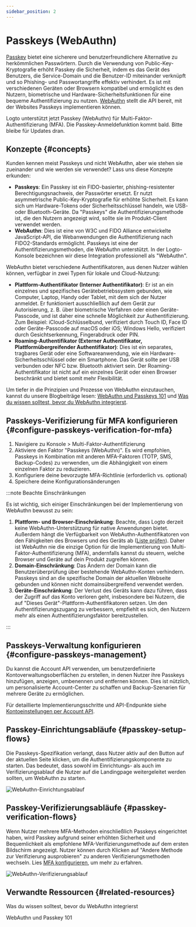 ```yaml
---
sidebar_position: 2
---
```


# Passkeys (WebAuthn)

[Passkey](https://auth.wiki/passkey) bietet eine sicherere und benutzerfreundlichere Alternative zu herkömmlichen Passwörtern. Durch die Verwendung von Public-Key-Kryptografie erhöht Passkey die Sicherheit, indem es das Gerät des Benutzers, die Service-Domain und die Benutzer-ID miteinander verknüpft und so Phishing- und Passwortangriffe effektiv verhindert. Es ist mit verschiedenen Geräten oder Browsern kompatibel und ermöglicht es den Nutzern, biometrische und Hardware-Sicherheitsfunktionen für eine bequeme Authentifizierung zu nutzen. [WebAuthn](https://auth.wiki/webauthn) stellt die API bereit, mit der Websites Passkeys implementieren können.

Logto unterstützt jetzt Passkey (WebAuthn) für Multi-Faktor-Authentifizierung (MFA). Die Passkey-Anmeldefunktion kommt bald. Bitte bleibe für Updates dran.

## Konzepte \{#concepts}

Kunden kennen meist Passkeys und nicht WebAuthn, aber wie stehen sie zueinander und wie werden sie verwendet? Lass uns diese Konzepte erkunden:

- **Passkeys**: Ein Passkey ist ein FIDO-basierter, phishing-resistenter Berechtigungsnachweis, der Passwörter ersetzt. Er nutzt asymmetrische Public-Key-Kryptografie für erhöhte Sicherheit. Es kann sich um Hardware-Tokens oder Sicherheitsschlüssel handeln, wie USB- oder Bluetooth-Geräte. Da "Passkeys" die Authentifizierungsmethode ist, die den Nutzern angezeigt wird, sollte sie im Produkt-Client verwendet werden.
- **WebAuthn**: Dies ist eine von W3C und FIDO Alliance entwickelte JavaScript-API, die Webanwendungen die Authentifizierung nach FIDO2-Standards ermöglicht. Passkeys ist eine der Authentifizierungsmethoden, die WebAuthn unterstützt. In der Logto-Konsole bezeichnen wir diese Integration professionell als "WebAuthn".

WebAuthn bietet verschiedene Authentifikatoren, aus denen Nutzer wählen können, verfügbar in zwei Typen für lokale und Cloud-Nutzung:

- **Plattform-Authentifikator (Interner Authentifikator)**: Er ist an ein einzelnes und spezifisches Gerätebetriebssystem gebunden, wie Computer, Laptop, Handy oder Tablet, mit dem sich der Nutzer anmeldet. Er funktioniert ausschließlich auf dem Gerät zur Autorisierung, z. B. über biometrische Verfahren oder einen Geräte-Passcode, und ist daher eine schnelle Möglichkeit zur Authentifizierung. Zum Beispiel: iCloud-Schlüsselbund, verifiziert durch Touch ID, Face ID oder Geräte-Passcode auf macOS oder iOS; Windows Hello, verifiziert durch Gesichtserkennung, Fingerabdruck oder PIN.
- **Roaming-Authentifikator (Externer Authentifikator, Plattformübergreifender Authentifikator)**: Dies ist ein separates, tragbares Gerät oder eine Softwareanwendung, wie ein Hardware-Sicherheitsschlüssel oder ein Smartphone. Das Gerät sollte per USB verbunden oder NFC bzw. Bluetooth aktiviert sein. Der Roaming-Authentifikator ist nicht auf ein einzelnes Gerät oder einen Browser beschränkt und bietet somit mehr Flexibilität.

Um tiefer in die Prinzipien und Prozesse von WebAuthn einzutauchen, kannst du unsere Blogbeiträge lesen: [WebAuthn und Passkeys 101](https://blog.logto.io/web-authn-and-passkey-101/) und [Was du wissen solltest, bevor du WebAuthn integrierst](https://blog.logto.io/webauthn-base-knowledge/).

## Passkeys-Verifizierung für MFA konfigurieren \{#configure-passkeys-verification-for-mfa}

1. Navigiere zu <CloudLink to="/mfa">Konsole > Multi-Faktor-Authentifizierung</CloudLink>
2. Aktiviere den Faktor "Passkeys (WebAuthn)". Es wird empfohlen, Passkeys in Kombination mit anderen MFA-Faktoren (TOTP, SMS, Backup-Codes) zu verwenden, um die Abhängigkeit von einem einzelnen Faktor zu reduzieren.
3. Konfiguriere deine bevorzugte MFA-Richtlinie (erforderlich vs. optional)
4. Speichere deine Konfigurationsänderungen

:::note Beachte Einschränkungen

Es ist wichtig, sich einiger Einschränkungen bei der Implementierung von WebAuthn bewusst zu sein:

1. **Plattform- und Browser-Einschränkung**: Beachte, dass Logto derzeit keine WebAuthn-Unterstützung für native Anwendungen bietet. Außerdem hängt die Verfügbarkeit von WebAuthn-Authentifikatoren von den Fähigkeiten des Browsers und des Geräts ab ([Liste prüfen](https://caniuse.com/?search=webauthn)). Daher ist WebAuthn nie die einzige Option für die Implementierung von Multi-Faktor-Authentifizierung (MFA), andernfalls kannst du steuern, welche Browser und Geräte auf dein Produkt zugreifen können.
2. **Domain-Einschränkung**: Das Ändern der Domain kann die Benutzerüberprüfung über bestehende WebAuthn-Konten verhindern. Passkeys sind an die spezifische Domain der aktuellen Webseite gebunden und können nicht domainsübergreifend verwendet werden.
3. **Geräte-Einschränkung**: Der Verlust des Geräts kann dazu führen, dass der Zugriff auf das Konto verloren geht, insbesondere bei Nutzern, die auf "Dieses Gerät"-Plattform-Authentifikatoren setzen. Um den Authentifizierungszugang zu verbessern, empfiehlt es sich, den Nutzern mehr als einen Authentifizierungsfaktor bereitzustellen.

:::

## Passkeys-Verwaltung konfigurieren \{#configure-passkeys-management}

Du kannst die Account API verwenden, um benutzerdefinierte Kontoverwaltungsoberflächen zu erstellen, in denen Nutzer ihre Passkeys hinzufügen, anzeigen, umbenennen und entfernen können. Dies ist nützlich, um personalisierte Account-Center zu schaffen und Backup-Szenarien für mehrere Geräte zu ermöglichen.

Für detaillierte Implementierungsschritte und API-Endpunkte siehe [Kontoeinstellungen per Account API](/end-user-flows/account-settings/by-account-api#link-a-new-webauthn-passkey).

## Passkey-Einrichtungsabläufe \{#passkey-setup-flows}

Die Passkeys-Spezifikation verlangt, dass Nutzer aktiv auf den Button auf der aktuellen Seite klicken, um die Authentifizierungskomponente zu starten. Das bedeutet, dass sowohl im Einrichtungs- als auch im Verifizierungsablauf die Nutzer auf die Landingpage weitergeleitet werden sollten, um WebAuthn zu starten.

<img src="/img/assets/webauthn-setup-flow.png" alt="WebAuthn-Einrichtungsablauf" />

## Passkey-Verifizierungsabläufe \{#passkey-verification-flows}

Wenn Nutzer mehrere MFA-Methoden einschließlich Passkeys eingerichtet haben, wird Passkey aufgrund seiner erhöhten Sicherheit und Bequemlichkeit als empfohlene MFA-Verifizierungsmethode auf dem ersten Bildschirm angezeigt. Nutzer können durch Klicken auf "Andere Methode zur Verifizierung ausprobieren" zu anderen Verifizierungsmethoden wechseln. Lies [MFA konfigurieren](/end-user-flows/mfa/configure-mfa#mfa-verification-flow), um mehr zu erfahren.

<img src="/img/assets/webauthn-verification-flow.png" alt="WebAuthn-Verifizierungsablauf" />

## Verwandte Ressourcen \{#related-resources}

<Url href="https://blog.logto.io/webauthn-base-knowledge">
  Was du wissen solltest, bevor du WebAuthn integrierst
</Url>

<Url href="https://blog.logto.io/web-authn-and-passkey-101">WebAuthn und Passkey 101</Url>
